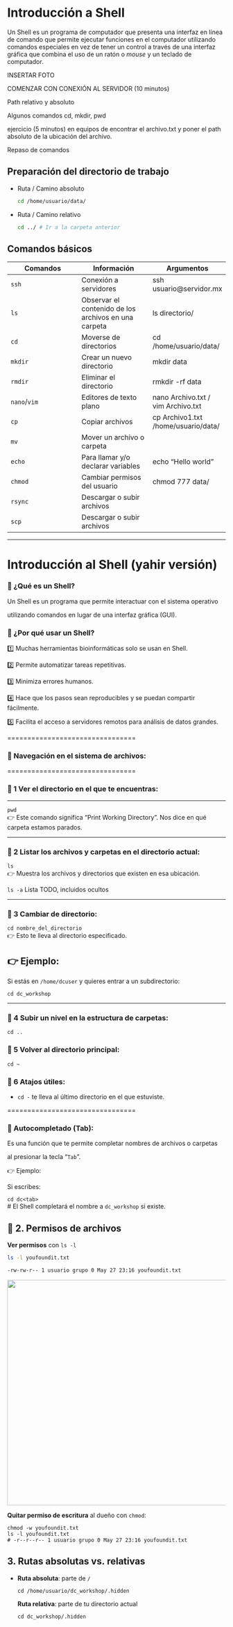 # Introducción a Shell

Un Shell es un programa de computador que presenta una interfaz en línea de comando que permite ejecutar funciones en el computador utilizando comandos especiales en vez de tener un control a través de una interfaz gráfica que combina el uso de un ratón o *mouse* y un teclado de computador.

INSERTAR FOTO

COMENZAR CON CONEXIÓN AL SERVIDOR (10 minutos)

Path relativo y absoluto

Algunos comandos cd, mkdir, pwd

ejercicio (5 minutos) en equipos de encontrar el archivo.txt y poner el path absoluto de la ubicación del archivo.

Repaso de comandos

## Preparación del directorio de trabajo

-   Ruta / Camino absoluto

    ``` .bash
    cd /home/usuario/data/
    ```

-   Ruta / Camino relativo

    ``` .bash
    cd ../ # Ir a la carpeta anterior
    ```

## **Comandos básicos**

| Comandos | Información | Argumentos |
|----|----|----|
| `ssh` | Conexión a servidores | ssh usuario\@servidor.mx |
| `ls` | Observar el contenido de los archivos en una carpeta | ls directorio/ |
| `cd` | Moverse de directorios | cd /home/usuario/data/ |
| `mkdir` | Crear un nuevo directorio | mkdir data |
| `rmdir` | Eliminar el directorio | rmkdir -rf data |
| `nano`/`vim` | Editores de texto plano | nano Archivo.txt / vim Archivo.txt |
| `cp` | Copiar archivos | cp Archivo1.txt /home/usuario/data/ |
| `mv` | Mover un archivo o carpeta |  |
| `echo` | Para llamar y/o declarar variables | echo "Hello world" |
| `chmod` | Cambiar permisos del usuario | chmod 777 data/ |
| `rsync` | Descargar o subir archivos |  |
| `scp` | Descargar o subir archivos |  |

------------------------------------------------------------------------

# Introducción al Shell (yahir versión)

### 🔹 ¿Qué es un Shell?

Un Shell es un programa que permite interactuar con el sistema operativo

utilizando comandos en lugar de una interfaz gráfica (GUI).

### 🎯 ¿Por qué usar un Shell?

1️⃣ Muchas herramientas bioinformáticas solo se usan en Shell.

2️⃣ Permite automatizar tareas repetitivas.

3️⃣ Minimiza errores humanos.

4️⃣ Hace que los pasos sean reproducibles y se puedan compartir fácilmente.

5️⃣ Facilita el acceso a servidores remotos para análisis de datos grandes.

================================

### 🔹 Navegación en el sistema de archivos:

================================

### 📌 1️ Ver el directorio en el que te encuentras:

------------------------------------------------------------------------

`pwd`\
👉 Este comando significa "Print Working Directory". Nos dice en qué carpeta estamos parados.

------------------------------------------------------------------------

### 📌 2️ Listar los archivos y carpetas en el directorio actual:

`ls`\
👉 Muestra los archivos y directorios que existen en esa ubicación.

`ls -a` Lista TODO, incluidos ocultos

------------------------------------------------------------------------

### 📌 3️ Cambiar de directorio:

`cd nombre_del_directorio`\
👉 Esto te lleva al directorio especificado.

## 👉 Ejemplo:

Si estás en `/home/dcuser` y quieres entrar a un subdirectorio:

`cd dc_workshop`

------------------------------------------------------------------------

### 📌 4 Subir un nivel en la estructura de carpetas:

`cd ..`

### 📌 5 Volver al directorio principal:

`cd ~`

### 📌 6 Atajos útiles:

-   `cd -` te lleva al último directorio en el que estuviste.

================================

### **🔹 Autocompletado (Tab):**

Es una función que te permite completar nombres de archivos o carpetas

al presionar la tecla "`Tab`".

👉 Ejemplo:

Si escribes:

`cd dc<tab>`\
\# El Shell completará el nombre a `dc_workshop` si existe.

## 🔐 2. Permisos de archivos

**Ver permisos** con `ls -l`

``` {#code .bash}
ls -l youfoundit.txt
```

``` {#output .bash}
-rw-rw-r-- 1 usuario grupo 0 May 27 23:16 youfoundit.txt
```

![](images/clipboard-1576158875.png){width="519"}

**Quitar permiso de escritura** al dueño con `chmod`:

```         
chmod -w youfoundit.txt
ls -l youfoundit.txt
# -r--r--r-- 1 usuario grupo 0 May 27 23:16 youfoundit.txt
```

## 3. Rutas absolutas vs. relativas

-   **Ruta absoluta**: parte de `/`

    ```         
    cd /home/usuario/dc_workshop/.hidden
    ```

    **Ruta relativa**: parte de tu directorio actual

    ```         
    cd dc_workshop/.hidden
    ```
